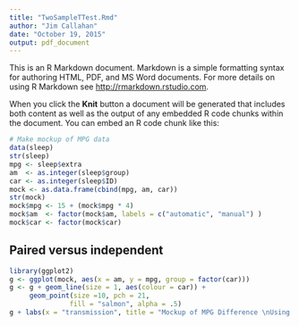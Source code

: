 ```yaml
---
title: "TwoSampleTTest.Rmd"
author: "Jim Callahan"
date: "October 19, 2015"
output: pdf_document
---
```


This is an R Markdown document. Markdown is a simple formatting syntax for authoring HTML, PDF, and MS Word documents. For more details on using R Markdown see <http://rmarkdown.rstudio.com>.

When you click the **Knit** button a document will be generated that includes both content as well as the output of any embedded R code chunks within the document. You can embed an R code chunk like this:

```r
# Make mockup of MPG data
data(sleep)
str(sleep)
mpg <- sleep$extra
am  <- as.integer(sleep$group)
car <- as.integer(sleep$ID)
mock <- as.data.frame(cbind(mpg, am, car))
str(mock)
mock$mpg <- 15 + (mock$mpg * 4)
mock$am  <- factor(mock$am, labels = c("automatic", "manual") )
mock$car <- factor(mock$car)

```



## Paired versus independent
```r
library(ggplot2)
g <- ggplot(mock, aes(x = am, y = mpg, group = factor(car)))
g <- g + geom_line(size = 1, aes(colour = car)) + 
     geom_point(size =10, pch = 21, 
               fill = "salmon", alpha = .5)
g + labs(x = "transmission", title = "Mockup of MPG Difference \nUsing Paired Car Models")
```


